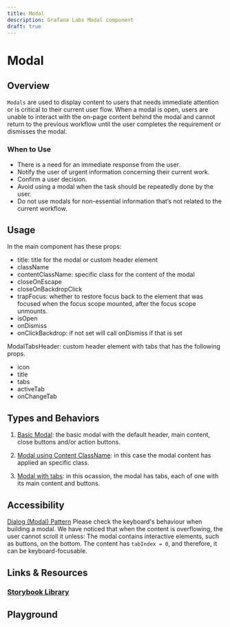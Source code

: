 ```yaml
---
title: Modal
description: Grafana Labs Modal component
draft: true
---
```


# Modal <Badge text='draft' color='orange'></Badge> <StorybookLink path='/docs/overlays-modal--basic'/>

## Overview
`Modals` are used to display content to users that needs immediate attention or is critical to their current user flow. When a modal is open, users are unable to interact with the on-page content behind the modal and cannot return to the previous workflow until the user completes the requirement or dismisses the modal.


### When to Use
- There is a need for an immediate response from the user. 
- Notify the user of urgent information concerning their current work.
- Confirm a user decision.
- Avoid using a modal when the task should be repeatedly done by the user.
- Do not use modals for non-essential information that’s not related to the current workflow.


## Usage
In the main component has these props:
- title: title for the modal or custom header element
- className 
- contentClassName: specific class for the content of the modal
- closeOnEscape
- closeOnBackdropClick
- trapFocus: whether to restore focus back to the element that was focused when the focus scope mounted, after the focus scope unmounts.
- isOpen
- onDismiss
- onClickBackdrop: if not set will call onDismiss if that is set

ModalTabsHeader: custom header element with tabs that has the following props.
- icon
- title
- tabs
- activeTab
- onChangeTab


## Types and Behaviors
1. [Basic Modal](https://developers.grafana.com/ui/latest/index.html?path=/story/overlays-modal--basic): the basic modal with the default header, main content, close buttons and/or action buttons.

2. [Modal using Content ClassName](https://developers.grafana.com/ui/latest/index.html?path=/story/overlays-modal--using-content-class-name): in this case the modal content has applied an specific class.

3. [Modal with tabs](https://developers.grafana.com/ui/latest/index.html?path=/story/overlays-modal--with-tabs): in this ocassion, the modal has tabs, each of one with its main content and buttons.

## Accessibility 
[Dialog (Modal) Pattern](https://www.w3.org/WAI/ARIA/apg/patterns/dialog-modal/)
Please check the keyboard's behaviour when building a modal. We have noticed that when the content is overflowing, the user cannot scroll it unless:
The modal contains interactive elements, such as buttons, on the bottom.
The content has `tabIndex = 0`, and therefore, it can be keyboard-focusable.


## Links & Resources
### [Storybook Library](https://developers.grafana.com/ui/latest/index.html?path=/docs/overlays-modal--basic)

## Playground
<ComponentEmbed path='/story/overlays-modal--basic&full=1&shortcuts=false&singleStory=true' />
